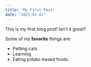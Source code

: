 ```yaml
---
title: "My First Post"
date: "2021-01-01"
---
```


This is my first blog post! Isn't it *great*?

Some of my **favorite** things are:

* Petting cats
* Learning
* Eating potato-based foods
